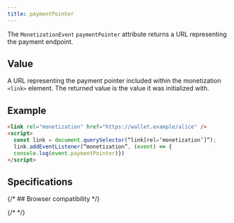 ```yaml
---
title: paymentPointer
---
```



The `MonetizationEvent` `paymentPointer` attribute returns a URL representing the payment endpoint.

## Value

A URL representing the payment pointer included within the monetization `<link>` element. The returned value is the value it was initialized with.

## Example

```html
<link rel="monetization" href="https://wallet.example/alice" />
<script>
  const link = document.querySelector(“link[rel=‘monetization’]“);
  link.addEventListener(“monetization”, (event) => {
  console.log(event.paymentPointer)})
</script>
```

## Specifications

<Specification anchor='paymentpointer-attribute' />

{/* ## Browser compatibility */}

{/* <BrowserCompat json={data} /> */}